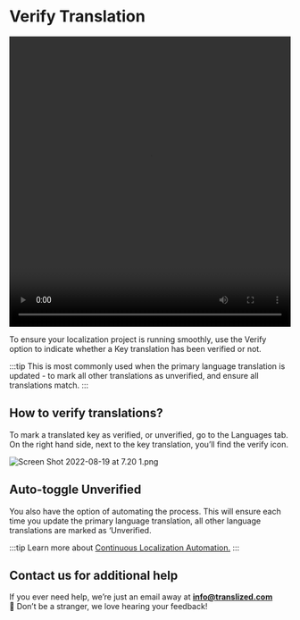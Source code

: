 # Verify Translation

<video width="100%" height="520" controls>
  <source
    src="/features/verify-translation/docs_verifyTranslation.mov"
    type="video/mp4"
  />
</video>

To ensure your localization project is running smoothly, use the Verify option to indicate whether a Key translation has been verified or not.

:::tip
This is most commonly used when the primary language translation is updated - to mark all other translations as unverified, and ensure all translations match.
:::

## How to verify translations?

To mark a translated key as verified, or unverified, go to the Languages tab. On the right hand side, next to the key translation, you’ll find the verify icon.

![Screen Shot 2022-08-19 at 7.20 1.png](/features/verify-translation/verifyTranslations_1.png)

## Auto-toggle Unverified

You also have the option of automating the process. This will ensure each time you update the primary language translation, all other language translations are marked as ‘Unverified.

:::tip
Learn more about [Continuous Localization Automation.](/docs/features/continuous-localization-automations)
:::

## Contact us for additional help

If you ever need help, we’re just an email away at **info@translized.com** 👋 Don’t be a stranger, we love hearing your feedback!
